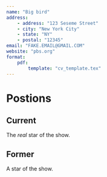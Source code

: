 ```yaml
---
name: "Big bird"
address:
    - address: "123 Seseme Street"
    - city: "New York City"
    - state: "NY"
    - postal: "12345"
email: "FAKE.EMAIL@GMAIL.COM"
website: "pbs.org"
format:
    pdf:
        template: "cv_template.tex"
---
```


# Postions

## Current

The *real* star of the show.

## Former

A star of the show.